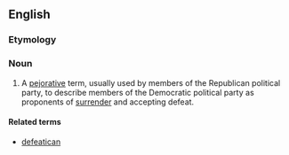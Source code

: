 ==English==

===Etymology===
{{blend|defeat|Democrat}}

===Noun===
{{en-noun}}

# {{context|US|lang=en}} A [[pejorative]] term, usually used by members of the Republican political party, to describe members of the Democratic political party as proponents of [[surrender]] and accepting defeat.

====Related terms====
*[[defeatican]]